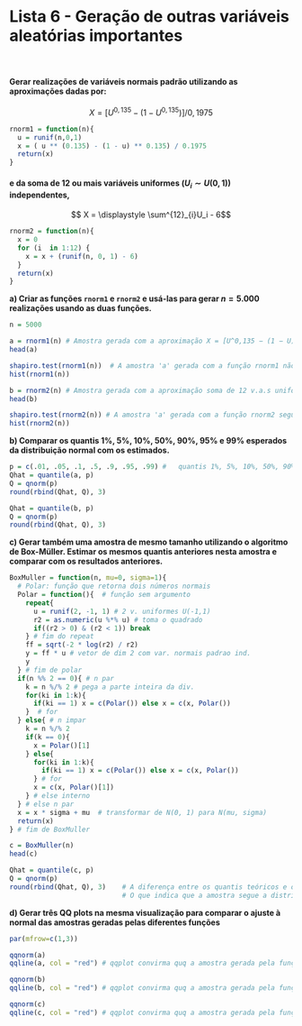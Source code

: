 # Lista 6 - Geração de outras variáveis aleatórias importantes

<br>

#### Gerar realizações de variáveis normais padrão utilizando as aproximações dadas por: 

$$X = [U^{0,135} - (1-U^{0,135})]/0,1975$$  
```r
rnorm1 = function(n){
  u = runif(n,0,1)
  x = ( u ** (0.135) - (1 - u) ** 0.135) / 0.1975 
  return(x)
}
```

#### e da soma de 12 ou mais variáveis uniformes $(U_i ∼ U (0, 1))$  independentes,   
$$ X = \displaystyle \sum^{12}_{i}U_i - 6$$  
```r
rnorm2 = function(n){
  x = 0
  for (i  in 1:12) {
    x = x + (runif(n, 0, 1) - 6) 
  }
  return(x)
}
```


**a) Criar as funções `rnorm1` e `rnorm2` e usá-las para gerar $n = 5.000$ realizações usando as duas funções.**
```r
n = 5000

a = rnorm1(n) # Amostra gerada com a aproximação X = [U^0,135 − (1 − U)^0,135 ]/0,1975
head(a)

shapiro.test(rnorm1(n))  # A amostra 'a' gerada com a função rnorm1 não segue distribuição normal
hist(rnorm1(n))

b = rnorm2(n) # Amostra gerada com a aproximação soma de 12 v.a.s uniformes independentes
head(b)

shapiro.test(rnorm2(n)) # A amostra 'a' gerada com a função rnorm2 segue distribuição normal
hist(rnorm2(n))
```


**b) Comparar os quantis 1%, 5%, 10%, 50%, 90%, 95% e 99% esperados da distribuição normal com os estimados.** 
```r
p = c(.01, .05, .1, .5, .9, .95, .99) #   quantis 1%, 5%, 10%, 50%, 90%, 95% e 99%
Qhat = quantile(a, p)
Q = qnorm(p)
round(rbind(Qhat, Q), 3)             

Qhat = quantile(b, p)
Q = qnorm(p)
round(rbind(Qhat, Q), 3)
```

**c) Gerar também uma amostra de mesmo tamanho utilizando o algoritmo de Box-Müller. Estimar os mesmos quantis anteriores nesta amostra e comparar com os resultados anteriores.**
```r
BoxMuller = function(n, mu=0, sigma=1){
  # Polar: função que retorna dois números normais
  Polar = function(){  # função sem argumento
    repeat{
      u = runif(2, -1, 1) # 2 v. uniformes U(-1,1)
      r2 = as.numeric(u %*% u) # toma o quadrado
      if((r2 > 0) & (r2 < 1)) break
    } # fim do repeat
    ff = sqrt(-2 * log(r2) / r2)
    y = ff * u # vetor de dim 2 com var. normais padrao ind.
    y
  } # fim de polar
  if(n %% 2 == 0){ # n par
    k = n %/% 2 # pega a parte inteira da div.
    for(ki in 1:k){
      if(ki == 1) x = c(Polar()) else x = c(x, Polar())
    }  # for
  } else{ # n impar
    k = n %/% 2
    if(k == 0){ 
      x = Polar()[1]
    } else{
      for(ki in 1:k){
        if(ki == 1) x = c(Polar()) else x = c(x, Polar())
      } # for
      x = c(x, Polar()[1])
    } # else interno
  } # else n par
  x = x * sigma + mu  # transformar de N(0, 1) para N(mu, sigma)
  return(x)
} # fim de BoxMuller

c = BoxMuller(n)
head(c)

Qhat = quantile(c, p)
Q = qnorm(p)
round(rbind(Qhat, Q), 3)    # A diferença entre os quantis teóricos e os estimados é pequena para o caso da função BoxMuller 
                            # O que indica que a amostra segue a distribuição normal.

```

**d) Gerar três QQ plots na mesma visualização para comparar o ajuste à normal das amostras geradas pelas diferentes funções**
```r

par(mfrow=c(1,3))

qqnorm(a)
qqline(a, col = "red") # qqplot convirma quq a amostra gerada pela função rnorm1 não segue a distribuição normal

qqnorm(b)
qqline(b, col = "red") # qqplot convirma quq a amostra gerada pela função rnorm2 segue a distribuição normal

qqnorm(c)
qqline(c, col = "red") # qqplot convirma quq a amostra gerada pela função BoxMuller segue a distribuição normal

```

